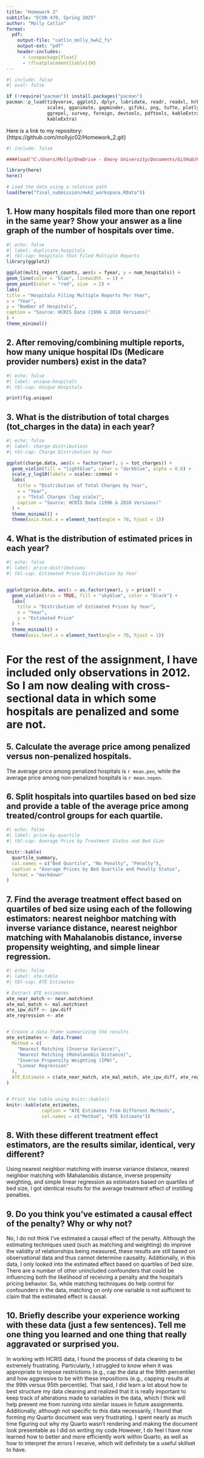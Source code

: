 ```yaml
---
title: "Homework 2"
subtitle: "ECON 470, Spring 2025"
author: "Molly Catlin"
format:
  pdf:
    output-file: "catlin_molly_hwk2_fs"
    output-ext: "pdf"
    header-includes:
      - \usepackage{float}
      - \floatplacement{table}{H}
---
```



```r
#| include: false
#| eval: false

if (!require("pacman")) install.packages("pacman")
pacman::p_load(tidyverse, ggplot2, dplyr, lubridate, readr, readxl, hrbrthemes, fixest,
               scales, gganimate, gapminder, gifski, png, tufte, plotly, OECD,
               ggrepel, survey, foreign, devtools, pdftools, kableExtra, modelsummary,
               kableExtra)
```


Here is a link to my repository: {https://github.com/mollyjc02/Homework_2.git}


\newpage



```r
#| include: false

####load("C:/Users/Molly/OneDrive - Emory University/Documents/GitHub/Homework_2/final_submission/Hwk2_workspace.RData")

library(here)
here()

# Load the data using a relative path
load(here("final_submission/Hwk2_workspace.RData")) 
```




## 1. How many hospitals filed more than one report in the same year? Show your answer as a line graph of the number of hospitals over time.


```r
#| echo: false
#| label: duplicate-hospitals
#| tbl-cap: Hospitals that Filed Multiple Reports
library(ggplot2)

ggplot(multi_report_counts, aes(x = fyear, y = num_hospitals)) +
geom_line(color = "blue", linewidth  = 1) +
geom_point(color = "red", size  = 2) +
labs(
title = "Hospitals Filing Multiple Reports Per Year",
x = "Year",
y = "Number of Hospitals",
caption = "Source: HCRIS Data (1996 & 2010 Versions)"
) +
theme_minimal()
```


\newpage

## 2. After removing/combining multiple reports, how many unique hospital IDs (Medicare provider numbers) exist in the data?


```r
#| echo: false
#| label: unique-hospitals 
#| tbl-cap: Unique Hospitals 

print(fig.unique)
```


\newpage

## 3. What is the distribution of total charges (tot_charges in the data) in each year?


```r
#| echo: false
#| label: charge-distributions
#| tbl-cap: Charge Distribution by Year

ggplot(charge.data, aes(x = factor(year), y = tot_charges)) +
  geom_violin(fill = "lightblue", color = "darkblue", alpha = 0.6) +
  scale_y_log10(labels = scales::comma) + 
  labs(
    title = "Distribution of Total Charges by Year",
    x = "Year",
    y = "Total Charges (log scale)",
    caption = "Source: HCRIS Data (1996 & 2010 Versions)"
  ) +
  theme_minimal() +
  theme(axis.text.x = element_text(angle = 70, hjust = 1))
```


\newpage

## 4. What is the distribution of estimated prices in each year?

```r
#| echo: false
#| label: price-distributions
#| tbl-cap: Estimated Price Distribution by Year


ggplot(price.data, aes(x = as.factor(year), y = price)) +
  geom_violin(trim = TRUE, fill = "skyblue", color = "black") +
  labs(
    title = "Distribution of Estimated Prices by Year",
    x = "Year",
    y = "Estimated Price"
  ) +
  theme_minimal() +
  theme(axis.text.x = element_text(angle = 70, hjust = 1))
```



\newpage

# For the rest of the assignment, I have included only observations in 2012. So I am now dealing with cross-sectional data in which some hospitals are penalized and some are not.


## 5. Calculate the average price among penalized versus non-penalized hospitals.

The average price among penalized hospitals is `r mean.pen`, while the average price among non-penalized hospitals is `r mean.nopen`. 

\newpage

## 6. Split hospitals into quartiles based on bed size and provide a table of the average price among treated/control groups for each quartile.

```r
#| echo: false
#| label: price-by-quartile
#| tbl-cap: Average Price by Treatment Status and Bed Size 

knitr::kable(
  quartile_summary,
  col.names = c("Bed Quartile", "No Penalty", "Penalty"),
  caption = "Average Prices by Bed Quartile and Penalty Status",
  format = "markdown"
)
```


\newpage


## 7. Find the average treatment effect based on quartiles of bed size using each of the following estimators: nearest neighbor matching with inverse variance distance, nearest neighbor matching with Mahalanobis distance, inverse propensity weighting, and simple linear regression.

```r
#| echo: false
#| label: ate-table
#| tbl-cap: ATE Estimates

# Extract ATE estimates
ate_near_match <- near.match$est
ate_mal_match <- mal.match$est
ate_ipw_diff <- ipw.diff
ate_regression <- ate


# Create a data frame summarizing the results
ate_estimates <- data.frame(
  Method = c(
    "Nearest Matching (Inverse Variance)",
    "Nearest Matching (Mahalanobis Distance)",
    "Inverse Propensity Weighting (IPW)",
    "Linear Regression"
  ),
  ATE_Estimate = c(ate_near_match, ate_mal_match, ate_ipw_diff, ate_regression)
)


# Print the table using knitr::kable()
knitr::kable(ate_estimates,
             caption = "ATE Estimates from Different Methods",
             col.names = c("Method", "ATE Estimate"))
```


\newpage

## 8. With these different treatment effect estimators, are the results similar, identical, very different?
Using nearest neighbor matching with inverse variance distance, nearest neighbor matching with Mahalanobis distance, inverse propensity weighting, and simple linear regression as estimators based on quartiles of bed size, I got identical results for the average treatment effect of instilling penalties. 

## 9. Do you think you’ve estimated a causal effect of the penalty? Why or why not?
No, I do not think I've estimated a causal effect of the penalty. Although the estimating techniques used (such as matching and weighting) do improve the validity of relationships being measured, these results are still based on observational data and thus cannot determine causality. Additionally, in this data, I only looked into the estimated effect based on quartiles of bed size. There are a number of other unincluded confounders that could be influencing both the likelihood of receiving a penalty and the hospital’s pricing behavior. So, while matching techniques do help control for confounders in the data, matching on only one variable is not sufficient to claim that the estimated effect is causal. 

## 10. Briefly describe your experience working with these data (just a few sentences). Tell me one thing you learned and one thing that really aggravated or surprised you.
In working with HCRIS data, I found the process of data cleaning to be extremely frustrating. Particularly, I struggled to know when it was appropriate to impose restrictions (e.g., cap the data at the 99th percentile) and how aggressive to be with these impositions (e.g., capping results at the 99th versus 95th percentile). That said, I did learn a lot about how to best structure my data cleaning and realized that it is really important to keep track of alterations made to variables in the data, which I think will help prevent me from running into similar issues in future assignments. Additionally, although not specific to this data necessarily, I found that forming my Quarto document was very frustrating. I spent nearly as much time figuring out why my Quarto wasn't rendering and making the document look presentable as I did on writing my code.However, I do feel I have now learned how to better and more efficiently work within Quarto, as well as how to interpret the errors I receive, which will definitely be a useful skillset to have.